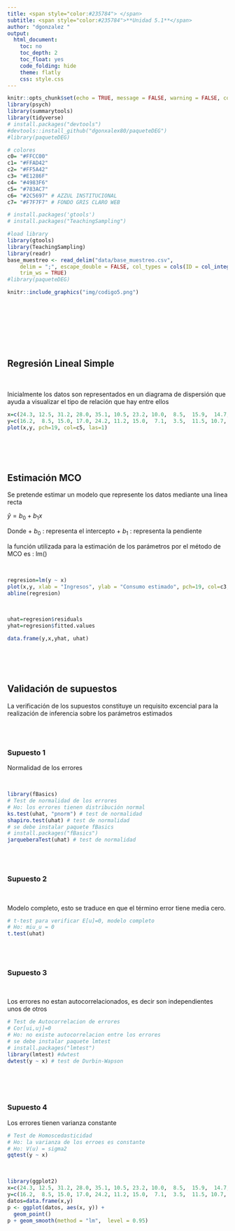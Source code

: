 ```yaml
---
title: <span style="color:#235784"> </span>  
subtitle: <span style="color:#235784">**Unidad 5.1**</span> 
author: "dgonzalez "
output:
  html_document:
    toc: no
    toc_depth: 2
    toc_float: yes
    code_folding: hide
    theme: flatly
    css: style.css
---     
```


```r
knitr::opts_chunk$set(echo = TRUE, message = FALSE, warning = FALSE, comment = NA)
library(psych)
library(summarytools)
library(tidyverse)
# install.packages("devtools")
#devtools::install_github("dgonxalex80/paqueteDEG")
#library(paqueteDEG)

# colores
c0= "#FFCC00"
c1= "#FFAD42"
c2= "#FF5A42"
c3= "#E1286F"
c4= "#4983F6"
c5= "#783AC7"
c6= "#2C5697" # AZZUL INSTITUCIONAL
c7= "#F7F7F7" # FONDO GRIS CLARO WEB

# install.packages('gtools')
# install.packages("TeachingSampling")

#load library
library(gtools)
library(TeachingSampling)
library(readr)
base_muestreo <- read_delim("data/base_muestreo.csv", 
    delim = ";", escape_double = FALSE, col_types = cols(ID = col_integer()), 
    trim_ws = TRUE)
#library(paqueteDEG)

```

```r
knitr::include_graphics("img/codigo5.png")
```

<br/><br/><br/>





<br/><br/>

## **Regresión Lineal Simple**

<br/>

Inicialmente los datos son representados en un diagrama de dispersión que ayuda a visualizar el tipo de relación que hay entre ellos

```r
x=c(24.3, 12.5, 31.2, 28.0, 35.1, 10.5, 23.2, 10.0,  8.5,  15.9,  14.7,  15.0)   
y=c(16.2,  8.5, 15.0, 17.0, 24.2, 11.2, 15.0,  7.1,  3.5,  11.5, 10.7,  9.2) 
plot(x,y, pch=19, col=c5, las=1)
```

<br/><br/><br/>

## **Estimación MCO**

Se pretende estimar un modelo que represente los datos mediante una linea recta 

$\widehat{y}= b_{0} + b_{1} x$

Donde 
+ $b_{0}$ : representa el intercepto
+ $b_{1}$ : representa la pendiente

la función utilizada para la estimación de los parámetros por el método de MCO es : lm()

<br/>

```r
regresion=lm(y ~ x)
plot(x,y, xlab = "Ingresos", ylab = "Consumo estimado", pch=19, col=c3, las=1)
abline(regresion)
```

<br/>

```r
uhat=regresion$residuals
yhat=regresion$fitted.values

data.frame(y,x,yhat, uhat)
```

<br/><br/><br/>

## **Validación de supuestos**

La verificación de los supuestos constituye un requisito excencial para la realización de inferencia sobre los parámetros estimados

<br/><br/>

### Supuesto 1

Normalidad de los errores

<br/>

```r
library(fBasics)
# Test de normalidad de los errores
# Ho: los errores tienen distribución normal
ks.test(uhat, "pnorm") # test de normalidad
shapiro.test(uhat) # test de normalidad
# se debe instalar paquete fBasics
# install.packages("fBasics")
jarqueberaTest(uhat) # test de normalidad
```

<br/><br/>

### Supuesto 2

<br/>

Modelo completo, esto se traduce en que el término error tiene media cero.

```r
# t-test para verificar E[u]=0, modelo completo
# Ho: miu_u = 0
t.test(uhat)
```


<br/><br/>

### Supuesto 3

<br/>

Los errores no estan autocorrelacionados, es decir son independientes unos de otros

```r
# Test de Autocorrelacion de errores
# Cor[ui,uj]=0
# Ho: no existe autocorrelacion entre los errores
# se debe instalar paquete lmtest
# install.packages("lmtest")
library(lmtest) #dwtest
dwtest(y ~ x) # test de Durbin-Wapson
```


<br/><br/><br/>

### Supuesto 4

Los errores tienen varianza constante

```r
# Test de Homoscedasticidad
# Ho: la varianza de los erroes es constante
# Ho: V(u) = sigma2
gqtest(y ~ x)
```

<br/>

```r

library(ggplot2)
x=c(24.3, 12.5, 31.2, 28.0, 35.1, 10.5, 23.2, 10.0,  8.5,  15.9,  14.7,  15.0)   
y=c(16.2,  8.5, 15.0, 17.0, 24.2, 11.2, 15.0,  7.1,  3.5,  11.5, 10.7,  9.2) 
datos=data.frame(x,y)
p <- ggplot(datos, aes(x, y)) +
  geom_point()
p + geom_smooth(method = "lm",  level = 0.95)
```








